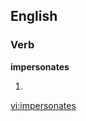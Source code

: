 
==English==

===Verb===
'''impersonates'''

# {{third-person singular of|[[impersonate]]}}

[[vi:impersonates]]